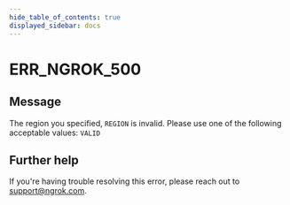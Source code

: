 ```yaml
---
hide_table_of_contents: true
displayed_sidebar: docs
---
```



# ERR_NGROK_500

## Message

The region you specified, `REGION` is invalid. Please use one of the following acceptable values: `VALID`

<ErrorDetails error="err_ngrok_500" />

## Further help

If you're having trouble resolving this error, please reach out to [support@ngrok.com](mailto:support@ngrok.com?subject=Help%20with%20ERR_NGROK_500).
